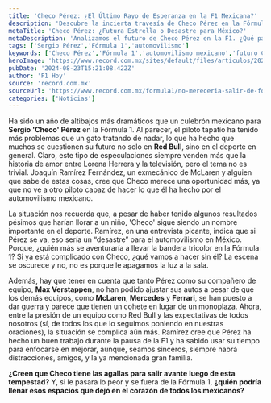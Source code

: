 ```yaml
---
title: 'Checo Pérez: ¿El Último Rayo de Esperanza en la F1 Mexicana?'
description: 'Descubre la incierta travesía de Checo Pérez en la Fórmula 1, mientras un exmecánico lanza una pregunta al aire: ¿qué pasará si el piloto tapatío se va?'
metaTitle: 'Checo Pérez: ¿Futura Estrella o Desastre para México?'
metaDescription: 'Analizamos el futuro de Checo Pérez en la F1. ¿Qué pasará si se va? Un exmecánico da su opinión. ¡No te lo pierdas!'
tags: ['Sergio Pérez','Fórmula 1','automovilismo']
keywords: ['Checo Pérez','Fórmula 1','automovilismo mexicano','futuro Checo','Red Bull']
heroImage: 'https://www.record.com.mx/sites/default/files/articulos/2024/08/22/perezjo.jpg'
pubDate: '2024-08-23T15:21:08.422Z'
author: 'F1 Hoy'
source: 'record.com.mx'
sourceUrl: 'https://www.record.com.mx/formula1/no-mereceria-salir-de-formula-1-historico-exmecanico-apoya-a-checo-perez'
categories: ['Noticias']
---
```

Ha sido un año de altibajos más dramáticos que un culebrón mexicano para **Sergio 'Checo' Pérez** en la Fórmula 1. Al parecer, el piloto tapatío ha tenido más problemas que un gato tratando de nadar, lo que ha hecho que muchos se cuestionen su futuro no solo en **Red Bull**, sino en el deporte en general. Claro, este tipo de especulaciones siempre venden más que la historia de amor entre Lorena Herrera y la televisión, pero el tema no es trivial. Joaquín Ramírez Fernández, un exmecánico de McLaren y alguien que sabe de estas cosas, cree que Checo merece una oportunidad más, ya que no ve a otro piloto capaz de hacer lo que él ha hecho por el automovilismo mexicano. 

La situación nos recuerda que, a pesar de haber tenido algunos resultados pésimos que harían llorar a un niño, 'Checo' sigue siendo un nombre importante en el deporte. Ramírez, en una entrevista picante, indica que si Pérez se va, eso sería un “desastre” para el automovilismo en México. Porque, ¿quién más se aventuraría a llevar la bandera tricolor en la Fórmula 1? Si ya está complicado con Checo, ¿qué vamos a hacer sin él? La escena se oscurece y no, no es porque le apagamos la luz a la sala. 

Además, hay que tener en cuenta que tanto Pérez como su compañero de equipo, **Max Verstappen**, no han podido ajustar sus autos a pesar de que los demás equipos, como **McLaren**, **Mercedes** y **Ferrari**, se han puesto a dar guerra y parece que tienen un cohete en lugar de un monoplaza. Ahora, entre la presión de un equipo como Red Bull y las expectativas de todos nosotros (sí, de todos los que lo seguimos poniendo en nuestras oraciones), la situación se complica aún más. Ramírez cree que Pérez ha hecho un buen trabajo durante la pausa de la F1 y ha sabido usar su tiempo para enfocarse en mejorar, aunque, seamos sinceros, siempre habrá distracciones, amigos, y la ya mencionada gran familia. 

**¿Creen que Checo tiene las agallas para salir avante luego de esta tempestad?** Y, si le pasara lo peor y se fuera de la Fórmula 1, **¿quién podría llenar esos espacios que dejó en el corazón de todos los mexicanos?**


